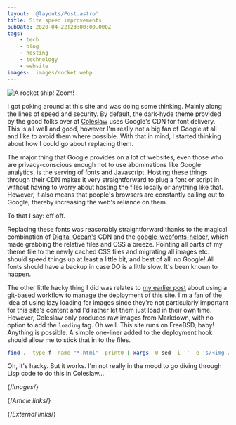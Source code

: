 ```yaml
---
layout: '@layouts/Post.astro'
title: Site speed improvements
pubDate: 2020-04-22T23:00:00.000Z
tags:
    - tech
    - blog
    - hosting
    - technology
    - website
images: .images/rocket.webp
---
```


![A rocket ship! Zoom!][rocket]

I got poking around at this site and was doing some thinking. Mainly along the lines of speed and security. By default, the dark-hyde theme provided by the good folks over at [Coleslaw][coleslaw] uses Google's CDN for font delivery. This is all well and good, however I'm really not a big fan of Google at all and like to avoid them where possible. With that in mind, I started thinking about how I could go about replacing them.

The major thing that Google provides on a lot of websites, even those who are privacy-conscious enough not to use abominations like Google analytics, is the serving of fonts and Javascript. Hosting these things through their CDN makes it very straightforward to plug a font or script in without having to worry about hosting the files locally or anything like that. However, it also means that people's browsers are constantly calling out to Google, thereby increasing the web's reliance on them.

To that I say: eff off.

Replacing these fonts was reasonably straightforward thanks to the magical combination of [Digital Ocean's][digitalocean] CDN and the [google-webfonts-helper][google-webfonts], which made grabbing the relative files and CSS a breeze. Pointing all parts of my theme file to the newly cached CSS files and migrating all images etc. should speed things up at least a little bit, and best of all: no Google! All fonts should have a backup in case DO is a little slow. It's been known to happen.

The other little hacky thing I did was relates to [my earlier post][building-smarter] about using a git-based workflow to manage the deployment of this site. I'm a fan of the idea of using lazy loading for images since they're not particularly important for this site's content and I'd rather let them just load in their own time. However, Coleslaw only produces raw images from Markdown, with no option to add the `loading` tag. Oh well. This site runs on FreeBSD, baby! Anything is possible. A simple one-liner added to the deployment hook should allow me to stick that in to the files.

```bash
find . -type f -name "*.html" -print0 | xargs -0 sed -i '' -e 's/<img /<img loading="lazy" /g'
```

Oh, it's hacky. But it works. I'm not really in the mood to go diving through Lisp code to do this in Coleslaw…

{/*Images*/}

[rocket]: /images/rocket.webp

{/*Article links*/}

[building-smarter]: building-smarter

{/*External links*/}

[coleslaw]: https://github.com/coleslaw-org/coleslaw
[digitalocean]: https://digitalocean.com
[google-webfonts]: https://google-webfonts-helper.herokuapp.com/fonts
